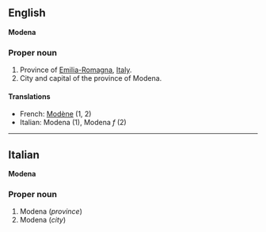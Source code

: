 ==English==
'''Modena'''

===Proper noun===

#Province of [[Emilia-Romagna]], [[Italy]].
#City and capital of the province of Modena.

====Translations====

*French: [[Modène]] (1, 2)
*Italian: Modena (1), Modena ''f'' (2)

----

==Italian==
'''Modena'''

===Proper noun===

#Modena (''province'')
#Modena (''city'')